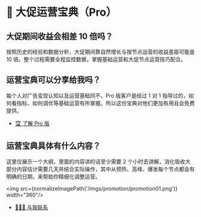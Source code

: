 
# 🎉 大促运营宝典（Pro）

## 大促期间收益会相差 10 倍吗？

按照历史的经验和数据分析，大促期间靠自然增长与按节点运营的收益差距可能是 10 倍。整个过程需要全程监控数据，掌握基础运营和大促节点运营技巧配合。

## 运营宝典可以分享给我吗？

每个人对广告变现认知以及运营基础同不，Pro 版客户是经过 1 对 1 指导过的，如何看指标、如何调优等基础运营有所掌握。所以这份宝典对他们更加有用且会免费提供。

- [🏆 了解 Pro 版](/start/vs)

## 运营宝典具体有什么内容？

这里仅展示一个大纲，里面的内容讲的话至少需要 2 个小时去讲解，消化吸收大部分内容估计需要几天并结合实际操作，其中从预热、高峰、爆发每个节点都会有明确的日期，来帮助你精细化调整运营。

<img src={normalizeImagePath('/imgs/promotion/promotion01.png')}  width="360"/>

- [🧑🏻‍💻 与我联系](/start/me)